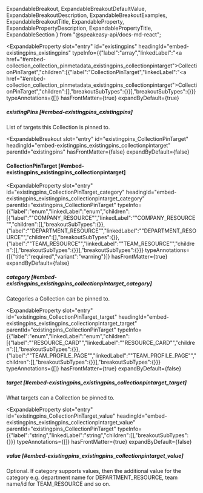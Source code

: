   ExpandableBreakout,
  ExpandableBreakoutDefaultValue,
  ExpandableBreakoutDescription,
  ExpandableBreakoutExamples,
  ExpandableBreakoutTitle,
  ExpandableProperty,
  ExpandablePropertyDescription,
  ExpandablePropertyTitle,
  ExpandableSection
} from "@speakeasy-api/docs-md-react";

<ExpandableSection>

<ExpandableProperty
  slot="entry"
  id="existingpins"
  headingId="embed-existingpins_existingpins"
  typeInfo={{"label":"array","linkedLabel":"<a href=\"#embed-collection_collection_pinmetadata_existingpins_collectionpintarget\">CollectionPinTarget</a>","children":[{"label":"CollectionPinTarget","linkedLabel":"<a href=\"#embed-collection_collection_pinmetadata_existingpins_collectionpintarget\">CollectionPinTarget</a>","children":[],"breakoutSubTypes":{}}],"breakoutSubTypes":{}}}
  typeAnnotations={[]}
  hasFrontMatter={true}
  expandByDefault={true}
>

<ExpandablePropertyTitle slot="title">

##### existingPins [#embed-existingpins_existingpins]

</ExpandablePropertyTitle>

<ExpandablePropertyDescription slot="description">

List of targets this Collection is pinned to.

</ExpandablePropertyDescription>

</ExpandableProperty>

<ExpandableBreakout
  slot="entry"
  id="existingpins_CollectionPinTarget"
  headingId="embed-existingpins_existingpins_collectionpintarget"
  parentId="existingpins"
  hasFrontMatter={false}
  expandByDefault={false}
>

<ExpandableBreakoutTitle slot="title">

#### CollectionPinTarget [#embed-existingpins_existingpins_collectionpintarget]

</ExpandableBreakoutTitle>

<ExpandableBreakoutDescription slot="description">

</ExpandableBreakoutDescription>

<ExpandableBreakoutExamples slot="examples">

</ExpandableBreakoutExamples>

<ExpandableBreakoutDefaultValue slot="defaultValue">

</ExpandableBreakoutDefaultValue>

</ExpandableBreakout>

<ExpandableProperty
  slot="entry"
  id="existingpins_CollectionPinTarget_category"
  headingId="embed-existingpins_existingpins_collectionpintarget_category"
  parentId="existingpins_CollectionPinTarget"
  typeInfo={{"label":"enum","linkedLabel":"enum","children":[{"label":"\"COMPANY_RESOURCE\"","linkedLabel":"\"COMPANY_RESOURCE\"","children":[],"breakoutSubTypes":{}},{"label":"\"DEPARTMENT_RESOURCE\"","linkedLabel":"\"DEPARTMENT_RESOURCE\"","children":[],"breakoutSubTypes":{}},{"label":"\"TEAM_RESOURCE\"","linkedLabel":"\"TEAM_RESOURCE\"","children":[],"breakoutSubTypes":{}}],"breakoutSubTypes":{}}}
  typeAnnotations={[{"title":"required","variant":"warning"}]}
  hasFrontMatter={true}
  expandByDefault={false}
>

<ExpandablePropertyTitle slot="title">

##### category [#embed-existingpins_existingpins_collectionpintarget_category]

</ExpandablePropertyTitle>

<ExpandablePropertyDescription slot="description">

Categories a Collection can be pinned to.

</ExpandablePropertyDescription>

</ExpandableProperty>

<ExpandableProperty
  slot="entry"
  id="existingpins_CollectionPinTarget_target"
  headingId="embed-existingpins_existingpins_collectionpintarget_target"
  parentId="existingpins_CollectionPinTarget"
  typeInfo={{"label":"enum","linkedLabel":"enum","children":[{"label":"\"RESOURCE_CARD\"","linkedLabel":"\"RESOURCE_CARD\"","children":[],"breakoutSubTypes":{}},{"label":"\"TEAM_PROFILE_PAGE\"","linkedLabel":"\"TEAM_PROFILE_PAGE\"","children":[],"breakoutSubTypes":{}}],"breakoutSubTypes":{}}}
  typeAnnotations={[]}
  hasFrontMatter={true}
  expandByDefault={false}
>

<ExpandablePropertyTitle slot="title">

##### target [#embed-existingpins_existingpins_collectionpintarget_target]

</ExpandablePropertyTitle>

<ExpandablePropertyDescription slot="description">

What targets can a Collection be pinned to.

</ExpandablePropertyDescription>

</ExpandableProperty>

<ExpandableProperty
  slot="entry"
  id="existingpins_CollectionPinTarget_value"
  headingId="embed-existingpins_existingpins_collectionpintarget_value"
  parentId="existingpins_CollectionPinTarget"
  typeInfo={{"label":"string","linkedLabel":"string","children":[],"breakoutSubTypes":{}}}
  typeAnnotations={[]}
  hasFrontMatter={true}
  expandByDefault={false}
>

<ExpandablePropertyTitle slot="title">

##### value [#embed-existingpins_existingpins_collectionpintarget_value]

</ExpandablePropertyTitle>

<ExpandablePropertyDescription slot="description">

Optional. If category supports values, then the additional value for the category e.g. department name for DEPARTMENT_RESOURCE, team name/id for TEAM_RESOURCE and so on.

</ExpandablePropertyDescription>

</ExpandableProperty>

</ExpandableSection>